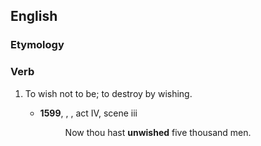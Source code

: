 ==English==

===Etymology===
{{prefix|en|un|wish}}

===Verb===
{{en-verb|unwishes|unwishing|unwished}}

# {{lb|en|transitive|obsolete}} To wish not to be; to destroy by wishing.
#* '''1599''', {{w|William Shakespeare}}, ''{{w|Henry V}}'', act IV, scene iii
#*: Now thou hast '''unwished''' five thousand men.